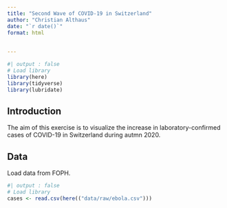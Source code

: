 ```yaml
---
title: "Second Wave of COVID-19 in Switzerland"
author: "Christian Althaus"
date: "`r date()`"
format: html
  
 
---
```


````r
#| output : false
# Load library 
library(here)
library(tidyverse)
library(lubridate)
`````




## Introduction 

The aim of this exercise is to visualize the increase in laboratory-confirmed cases of COVID-19 in Switzerland during autmn 2020. 


## Data 

Load data from FOPH. 


````r
#| output : false
# Load library 
cases <- read.csv(here(("data/raw/ebola.csv")))
`````